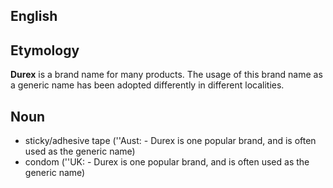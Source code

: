 ==English==

==Etymology==
'''Durex''' is a brand name for many products. The usage of this brand name as a generic name has been adopted differently in different localities.

==Noun==
*sticky/adhesive tape (''Aust: - Durex is one popular brand, and is often used as the generic name)
*condom (''UK: - Durex is one popular brand, and is often used as the generic name)